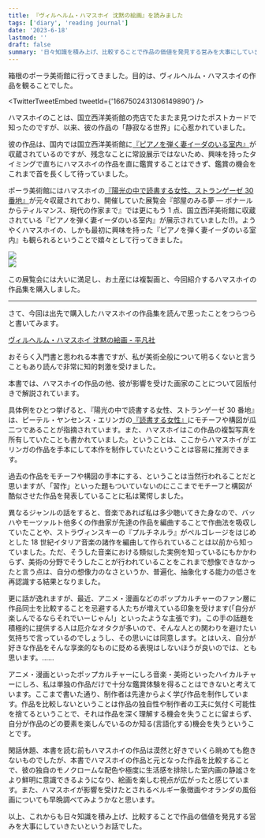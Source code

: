 ```yaml
---
title: 『ヴィルヘルム・ハマスホイ 沈黙の絵画』を読みました
tags: ['diary', 'reading journal']
date: '2023-6-18'
lastmod: ''
draft: false
summary: '日々知識を積み上げ、比較することで作品の価値を発見する営みを大事にしていきたいというお話'
---
```


箱根のポーラ美術館に行ってきました。目的は、ヴィルヘルム・ハマスホイの作品を観ることでした。


<TwitterTweetEmbed tweetId={'1667502431306149890'} />

ハマスホイのことは、国立西洋美術館の売店でたまたま見つけたポストカードで知ったのですが、以来、彼の作品の「静寂なる世界」に心惹かれていました。

彼の作品は、国内では国立西洋美術館に[『ピアノを弾く妻イーダのいる室内』](https://collection.nmwa.go.jp/P.2008-0003.html)が収蔵されているのですが、残念なことに常設展示ではないため、興味を持ったタイミングで直ちにハマスホイの作品を直に鑑賞することはできず、鑑賞の機会をこれまで首を長くして待っていました。

ポーラ美術館にはハマスホイの[『陽光の中で読書する女性、ストランゲーゼ 30 番地』](https://www.polamuseum.or.jp/collection/020-0004/)が元々収蔵されており、開催していた展覧会『部屋のみる夢 ― ボナールからティルマンス、現代の作家まで』では更にもう 1 点、国立西洋美術館に収蔵されている『ピアノを弾く妻イーダのいる室内』が展示されていました(!)。ようやくハマスホイの、しかも最初に興味を持った『ピアノを弾く妻イーダのいる室内』も観られるということで嬉々として行ってきました。

<div className="-mx-2 flex flex-wrap overflow-hidden xl:-mx-2">
  <div className="my-1 w-full overflow-hidden px-2 xl:my-1 xl:w-1/2 xl:px-2">
    <img src="/static/images/Vilhelm-Hammershøi/IMG_3563.png" />
  </div>
  <div className="my-1 w-full overflow-hidden px-2 xl:my-1 xl:w-1/2 xl:px-2">
    <img
      src="/static/images/Vilhelm-Hammershøi/IMG_3581.png"
      style={{ transform: 'rotate(90deg)' }}
    />
  </div>
</div>

この展覧会には大いに満足し、お土産には複製画と、今回紹介するハマスホイの作品集を購入しました。

---

さて、今回は出先で購入したハマスホイの作品集を読んで思ったことをつらつらと書いてみます。

[ヴィルヘルム・ハマスホイ 沈黙の絵画 - 平凡社](https://www.heibonsha.co.jp/book/b487311.html)

おそらく入門書と思われる本書ですが、私が美術全般について明るくないと言うこともあり読んで非常に知的刺激を受けました。

本書では、ハマスホイの作品の他、彼が影響を受けた画家のことについて図版付きで解説されています。

具体例をひとつ挙げると、『陽光の中で読書する女性、ストランゲーゼ 30 番地』は、ピーテル・ヤンセンス・エリンガの[『読書する女性』](https://www.metmuseum.org/art/collection/search/333797)にモチーフや構図が瓜二つであることが指摘されています。また、ハマスホイはこの作品の複製写真を所有していたことも書かれていました。ということは、ここからハマスホイがエリンガの作品を手本にして本作を制作していたということは容易に推測できます。

過去の作品をモチーフや構図の手本にする、ということは当然行われることだと思いますが、「習作」といった題もついていないのにここまでモチーフと構図が酷似させた作品を発表していることに私は驚愕しました。

異なるジャンルの話をすると、音楽であれば私は多少聴いてきた身なので、バッハやモーツァルト他多くの作曲家が先達の作品を編曲することで作曲法を吸収していたことや、ストラヴィンスキーの『プルチネルラ』がペルゴレージをはじめとした 18 世紀イタリア音楽の諸作を編曲して作られていることは以前から知っていました。ただ、そうした音楽における類似した実例を知っているにもかかわらず、美術の分野でそうしたことが行われていることをこれまで想像できなかったと言う点は、自分の想像力のなさというか、普遍化、抽象化する能力の低さを再認識する結果となりました。

更に話が逸れますが、最近、アニメ・漫画などのポップカルチャーのファン層に作品同士を比較することを忌避する人たちが増えている印象を受けます(「自分が楽しんでるならそれでいーじゃん!」といったような主張です)。この手の話題を積極的に提供する人は厄介なオタクが多いので、そんな人との関わりを避けたい気持ちで言っているのでしょうし、その思いには同意します。とはいえ、自分が好きな作品をそんな享楽的なものに貶める表現はしないほうが良いのでは、とも思います。......

アニメ・漫画といったポップカルチャーにしろ音楽・美術といったハイカルチャーにしろ、私は単独の作品だけで十分な鑑賞体験を得ることはできないと考えています。ここまで書いた通り、制作者は先達からよく学び作品を制作しています。作品を比較しないということは作品の独自性や制作者の工夫に気付く可能性を捨てるということで、それは作品を深く理解する機会を失うことに留まらず、自分が作品のどの要素を楽しんでいるのか知る(言語化する)機会を失うということです。

閑話休題、本書を読む前もハマスホイの作品は漠然と好きでいくら眺めても飽きないものでしたが、本書でハマスホイの作品と元となった作品を比較することで、彼の独自のモノクロームな配色や極度に生活感を排除した室内画の静謐さをより鮮明に意識できるようになり、絵画を楽しむ視点が広がったと感じています。また、ハマスホイが影響を受けたとされるベルギー象徴画やオランダの風俗画についても早晩調べてみようかなと思います。

以上、これからも日々知識を積み上げ、比較することで作品の価値を発見する営みを大事にしていきたいというお話でした。
